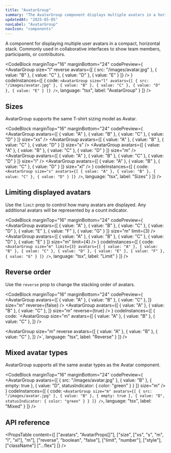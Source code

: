 ```yaml
---
title: "AvatarGroup"
summary: "The AvatarGroup component displays multiple avatars in a horizontal stack with customizable appearance and overflow handling."
updatedAt: "2025-05-05"
navLabel: "AvatarGroup"
navIcon: "components"
---
```


A component for displaying multiple user avatars in a compact, horizontal stack. Commonly used in collaborative interfaces to show team members, participants, or contributors.

<CodeBlock
  marginTop="16"
  marginBottom="24"
  codePreview={
    <AvatarGroup
      size="l"
      reverse
      avatars={[
        { src: "/images/avatar.jpg" },
        { value: "B" },
        { value: "C" },
        { value: "D" },
        { value: "E" }
      ]}
    />
  }
  codeInstances={[
    {
      code:
`<AvatarGroup
    size="l"
    avatars={[
      { src: "/images/avatar.jpg" },
      { value: "B" },
      { value: "C" },
      { value: "D" },
      { value: "E" }
    ]}
/>`,
      language: "tsx",
      label: "AvatarGroup"
    }
  ]}
/>

## Sizes

AvatarGroup supports the same T-shirt sizing model as Avatar.

<CodeBlock
  marginTop="16"
  marginBottom="24"
  codePreview={
    <Column fillWidth gap="24">
      <AvatarGroup
        avatars={[
          { value: "A" },
          { value: "B" },
          { value: "C" },
          { value: "D" }
        ]}
        size="xs"
      />
      <AvatarGroup
        avatars={[
          { value: "A" },
          { value: "B" },
          { value: "C" },
          { value: "D" }
        ]}
        size="s"
      />
      <AvatarGroup
        avatars={[
          { value: "A" },
          { value: "B" },
          { value: "C" },
          { value: "D" }
        ]}
        size="m"
      />
      <AvatarGroup
        avatars={[
          { value: "A" },
          { value: "B" },
          { value: "C" },
          { value: "D" }
        ]}
        size="l"
      />
      <AvatarGroup
        avatars={[
          { value: "A" },
          { value: "B" },
          { value: "C" },
          { value: "D" }
        ]}
        size="xl"
      />
    </Column>
  }
  codeInstances={[
    {
      code:
`<AvatarGroup
    size="s"
    avatars={[
      { value: "A" },
      { value: "B" },
      { value: "C" },
      { value: "D" }
    ]}
/>`,
      language: "tsx",
      label: "Sizes"
    }
  ]}
/>

## Limiting displayed avatars

Use the `limit` prop to control how many avatars are displayed. Any additional avatars will be represented by a count indicator.

<CodeBlock
  marginTop="16"
  marginBottom="24"
  codePreview={
    <Column fillWidth gap="24">
      <AvatarGroup
        avatars={[
          { value: "A" },
          { value: "B" },
          { value: "C" },
          { value: "D" },
          { value: "E" },
          { value: "F" },
          { value: "G" }
        ]}
        size="m"
        limit={3}
      />
      <AvatarGroup
        avatars={[
          { value: "A" },
          { value: "B" },
          { value: "C" },
          { value: "D" },
          { value: "E" }
        ]}
        size="m"
        limit={4}
      />
    </Column>
  }
  codeInstances={[
    {
      code:
`<AvatarGroup
    size="m"
    limit={3}
    avatars={[
      { value: "A" },
      { value: "B" },
      { value: "C" },
      { value: "D" },
      { value: "E" },
      { value: "F" },
      { value: "G" }
    ]}
/>`,
      language: "tsx",
      label: "Limit"
    }
  ]}
/>

## Reverse order

Use the `reverse` prop to change the stacking order of avatars.

<CodeBlock
  marginTop="16"
  marginBottom="24"
  codePreview={
    <Column fillWidth gap="24">
      <AvatarGroup
        avatars={[
          { value: "A" },
          { value: "B" },
          { value: "C" },
        ]}
        size="m"
        reverse={false}
      />
      <AvatarGroup
        avatars={[
          { value: "A" },
          { value: "B" },
          { value: "C" },
        ]}
        size="m"
        reverse={true}
      />
    </Column>
  }
  codeInstances={[
    {
      code:
`<AvatarGroup
    size="m"
    avatars={[
      { value: "A" },
      { value: "B" },
      { value: "C" },
    ]}
/>

<AvatarGroup
    size="m"
    reverse
    avatars={[
      { value: "A" },
      { value: "B" },
      { value: "C" },
    ]}
/>`,
      language: "tsx",
      label: "Reverse"
    }
  ]}
/>

## Mixed avatar types

AvatarGroup supports all the same avatar types as the Avatar component.

<CodeBlock
  marginTop="16"
  marginBottom="24"
  codePreview={
    <AvatarGroup
      avatars={[
        { src: "/images/avatar.jpg" },
        { value: "B" },
        { empty: true },
        { value: "D", statusIndicator: { color: "green" } }
      ]}
      size="m"
    />
  }
  codeInstances={[
    {
      code:
`<AvatarGroup
    size="m"
    avatars={[
      { src: "/images/avatar.jpg" },
      { value: "B" },
      { empty: true },
      { value: "D", statusIndicator: { color: "green" } }
    ]}
/>`,
      language: "tsx",
      label: "Mixed"
    }
  ]}
/>

## API reference

<PropsTable
  content={[
    ["avatars", "AvatarProps[]"],
    ["size", ["xs", "s", "m", "l", "xl"], "m"],
    ["reverse", "boolean", "false"],
    ["limit", "number"],
    ["style"],
    ["className"]
    ["...flex"]
  ]}
/>